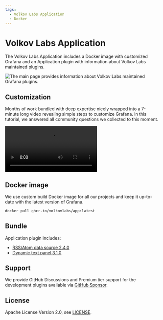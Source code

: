 ```yaml
---
tags:
  - Volkov Labs Application
  - Docker
---
```



# Volkov Labs Application

The Volkov Labs Application includes a Docker image with customized Grafana and an Application plugin with information about Volkov Labs maintained plugins.

<Image
  title="The main page provides information about Volkov Labs maintained Grafana plugins."
  src="/img/projects/volkovlabs-app/app.png"
/>

## Customization

Months of work bundled with deep expertise nicely wrapped into a 7-minute long video revealing simple steps to customize Grafana. In this tutorial, we answered all community questions we collected to this moment.

<Video
  src="https://www.youtube.com/embed/ChI78v4UZc0"
  title="How to customize Grafana 9.4. A cheat-sheet for Docker container and Windows."
/>

## Docker image

We use custom build Docker image for all our projects and keep it up-to-date with the latest version of Grafana.

```bash
docker pull ghcr.io/volkovlabs/app:latest
```

## Bundle

Application plugin includes:

- [RSS/Atom data source 2.4.0](/plugins/volkovlabs-rss-datasource)
- [Dynamic text panel 3.1.0](/plugins/volkovlabs-dynamictext-panel)

## Support

We provide GitHub Discussions and Premium tier support for the development plugins available via [GitHub Sponsor](https://github.com/sponsors/VolkovLabs).

## License

Apache License Version 2.0, see [LICENSE](https://github.com/volkovlabs/volkovlabs-app/blob/main/LICENSE).
